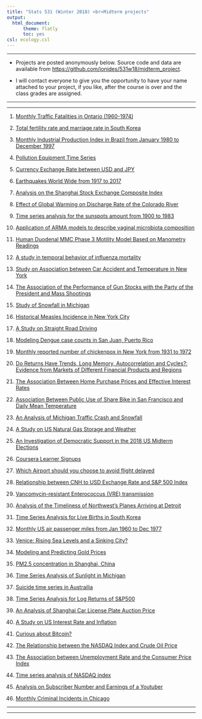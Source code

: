 ```yaml
---
title: "Stats 531 (Winter 2018) <br>Midterm projects"
output:
  html_document:
      theme: flatly
      toc: yes
csl: ecology.csl
---
```


------

* Projects are posted anonymously below. Source code and data are available from [https://github.com/ionides/531w18/midterm_project](https://github.com/ionides/531w18/midterm_project).

* I will contact everyone to give you the opportunity to have your name attached to your project, if you like, after the course is over and the class grades are assigned.


----------

----------

1. [Monthly Traffic Fatalities in Ontario (1960-1974)](https://ionides.github.io/531w18/midterm_project/project1/midterm_project.html)

2. [Total fertility rate and marriage rate in South Korea](https://ionides.github.io/531w18/midterm_project/project2/midterm_project.html)

3. [Monthly Industrial Production Index in Brazil from January 1980 to December 1997](https://ionides.github.io/531w18/midterm_project/project3/MidtermProj.html)

4. [Pollution Equipment Time Series](https://ionides.github.io/531w18/midterm_project/project4/pollution.html)

5. [Currency Exchange Rate between USD and JPY](https://ionides.github.io/531w18/midterm_project/project5/ProjectPaper.html)

6. [Earthquakes World Wide from 1917 to 2017](https://ionides.github.io/531w18/midterm_project/project6/Midterm_Project.html)

7. [Analysis on the Shanghai Stock Exchange Composite Index](https://ionides.github.io/531w18/midterm_project/project7/Midterm.html)

8. [Effect of Global Warming on Discharge Rate of the Colorado River](https://ionides.github.io/531w18/midterm_project/project8/project.html)

9. [Time series analysis for the sunspots amount from 1900 to 1983](https://ionides.github.io/531w18/midterm_project/project9/531mid.html)

10. [Application of ARMA models to describe vaginal microbiota composition](https://ionides.github.io/531w18/midterm_project/project10/midterm_project_vaginal_microbiota.html)

11. [Human Duodenal MMC Phase 3 Motility Model Based on Manometry Readings](https://ionides.github.io/531w18/midterm_project/project11/midterm_project.html)

12. [A study in temporal behavior of influenza mortality](https://ionides.github.io/531w18/midterm_project/project12/Stat531_midterm.html)

13. [Study on Association between Car Accident and Temperature in New York](https://ionides.github.io/531w18/midterm_project/project13/Project.html)

14. [The Association of the Performance of Gun Stocks with the Party of the President and Mass Shootings](https://ionides.github.io/531w18/midterm_project/project14/midterm_project_finaldraft.html)

15. [Study of Snowfall in Michigan](https://ionides.github.io/531w18/midterm_project/project15/Midterm_project.html)

16. [Historical Measles Incidence in New York City](https://ionides.github.io/531w18/midterm_project/project16/Project.html)

17. [A Study on Straight Road Driving](https://ionides.github.io/531w18/midterm_project/project17/MidtermProject.html)

18. [Modeling Dengue case counts in San Juan, Puerto Rico](https://ionides.github.io/531w18/midterm_project/project18/midterm_proj.html)

19. [Monthly reported number of chickenpox in New York from 1931 to 1972](https://ionides.github.io/531w18/midterm_project/project19/Midterm_Project.html)

20. [Do Returns Have Trends, Long Memory, Autocorrelation and Cycles?: Evidence from Markets of Different Financial Products and Regions](https://ionides.github.io/531w18/midterm_project/project20/MidtermProject.html)

21. [The Association Between Home Purchase Prices and Effective Interest Rates](https://ionides.github.io/531w18/midterm_project/project21/midterm_project.html)

22. [Association Between Public Use of Share Bike in San Francisco and Daily Mean Temperature](https://ionides.github.io/531w18/midterm_project/project22/midterm_project.html)

23. [An Analysis of Michigan Traffic Crash and Snowfall](https://ionides.github.io/531w18/midterm_project/project23/midterm_project.html)

24. [A Study on US Natural Gas Storage and Weather](https://ionides.github.io/531w18/midterm_project/project24/531_midterm_project.html)

25. [An Investigation of Democratic Support in the 2018 US Midterm Elections](https://ionides.github.io/531w18/midterm_project/project25/midterm_project_final.html)

26. [Coursera Learner Signups](https://ionides.github.io/531w18/midterm_project/project26/531mt.html)

27. [Which Airport should you choose to avoid flight delayed](https://ionides.github.io/531w18/midterm_project/project27/Midterm_Project_STAT531.html)

28. [Relationship between CNH to USD Exchange Rate and S&P 500 Index](https://ionides.github.io/531w18/midterm_project/project28/midproject.html)

29. [Vancomycin-resistant Enterococcus (VRE) transmission](https://ionides.github.io/531w18/midterm_project/project29/stats531-mid.html)

30. [Analysis of the Timeliness of Northwest's Planes Arriving at Detroit](https://ionides.github.io/531w18/midterm_project/project30/late_plane_analysis.html)

31. [Time Series Analysis for Live Births in South Korea](https://ionides.github.io/531w18/midterm_project/project31/mid_project.html)

32. [Monthly US air passenger miles from Jan 1960 to Dec 1977](https://ionides.github.io/531w18/midterm_project/project32/midterm_project.html)

33. [Venice: Rising Sea Levels and a Sinking City?](https://ionides.github.io/531w18/midterm_project/project33/midterm.html)

34. [Modeling and Predicting Gold Prices](https://ionides.github.io/531w18/midterm_project/project34/goldprices.html)

35. [PM2.5 concentration in Shanghai, China](https://ionides.github.io/531w18/midterm_project/project35/midterm_project.html)

36. [Time Series Analysis of Sunlight in Michigan](https://ionides.github.io/531w18/midterm_project/project36/Project.html)

37. [Suicide time series in Austrailia](https://ionides.github.io/531w18/midterm_project/project37/Midterm_project.html)

38. [Time Series Analysis for Log Returns of S&P500](https://ionides.github.io/531w18/midterm_project/project38/Midterm_proj.html)

39. [An Analysis of Shanghai Car License Plate Auction Price](https://ionides.github.io/531w18/midterm_project/project39/Midterm_Project.html)

40. [A Study on US Interest Rate and Inflation](https://ionides.github.io/531w18/midterm_project/project40/STATS531PROJECT-2.html)

41. [Curious about Bitcoin?](https://ionides.github.io/531w18/midterm_project/project41/Midterm_Project.html)

42. [The Relationship between the NASDAQ Index and Crude Oil Price](https://ionides.github.io/531w18/midterm_project/project42/Midterm_Project.html)

43. [The Association between Unemployment Rate and the Consumer Price Index](https://ionides.github.io/531w18/midterm_project/project43/Midterm_Project_2018.html)

44. [Time series analysis of NASDAQ index](https://ionides.github.io/531w18/midterm_project/project44/midterm_project.html)

45. [Analysis on Subscriber Number and Earnings of a Youtuber](https://ionides.github.io/531w18/midterm_project/project45/Midterm_project.html)

46. [Monthly Criminal Incidents in Chicago](https://ionides.github.io/531w18/midterm_project/project46/mid_proj.html)

----------

-----------
